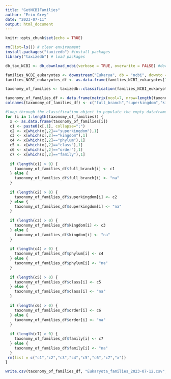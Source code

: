 ---
title: "GetNCBIFamilies"
author: "Erin Grey"
date: "2023-07-11"
output: html_document
---

```{r setup, include=FALSE}
knitr::opts_chunk$set(echo = TRUE)
```

```{r housekeeping, include=FALSE}
rm(list=ls()) # clear environment
install.packages("taxizedb") #install packages 
library("taxizedb") # load packages

```

```{r get_tax_database, include=FALSE}
db_tax_NCBI <- db_download_ncbi(verbose = TRUE, overwrite = FALSE) #download the NCBI taxonomy database

```

```{r get_families, include=FALSE}
families_NCBI_eukaryotes <- downstream("Eukarya", db = "ncbi", downto = "family") #get all family names in Domain Eukarya, note- output is a list
families_NCBI_eukaryotes_df <- as.data.frame(families_NCBI_eukaryotes[1]) #format from list to dataframe

```

```{r get_taxonomies, include=FALSE}
taxonomy_of_families <- taxizedb::classification(families_NCBI_eukaryotes_df[,1], db="ncbi") #get full taxonomies for each family, note - output is a list-like "classification" object that sucks

```

```{r format_output, include=FALSE}
taxonomy_of_families_df <- data.frame(matrix(ncol=7, nrow=length(taxonomy_of_families))) # empty dataframe
colnames(taxonomy_of_families_df) <- c("full_branch","superkingdom","kingdom","phylum","class","order","family") #add column names to the empty dataframe

#loop through the classification object to populate the empty dataframe
for (i in 1:length(taxonomy_of_families)) {
  x <- as.data.frame(taxonomy_of_families[i])
  c1 <- paste0(x[,1], collapse=";")
  c2 <- x[which(x[,2]=="superkingdom"),1]
  c3 <- x[which(x[,2]=="kingdom"),1]
  c4 <- x[which(x[,2]=="phylum"),1]
  c5 <- x[which(x[,2]=="class"),1]
  c6 <- x[which(x[,2]=="order"),1]
  c7 <- x[which(x[,2]=="family"),1]
  
  if (length(c1) > 0) {
    taxonomy_of_families_df$full_branch[i] <- c1
  } else {
    taxonomy_of_families_df$full_branch[i] <- "na"    
  }
  
  if (length(c2) > 0) {
    taxonomy_of_families_df$superkingdom[i] <- c2
  } else {
    taxonomy_of_families_df$superkingdom[i] <- "na"    
  }
  
  if (length(c3) > 0) {
    taxonomy_of_families_df$kingdom[i] <- c3
  } else {
    taxonomy_of_families_df$kingdom[i] <- "na"    
  }
  
  if (length(c4) > 0) {
    taxonomy_of_families_df$phylum[i] <- c4
  } else {
    taxonomy_of_families_df$phylum[i] <- "na"    
  }
  
  if (length(c5) > 0) {
    taxonomy_of_families_df$class[i] <- c5
  } else {
    taxonomy_of_families_df$class[i] <- "na"    
  }
  
  if (length(c6) > 0) {
    taxonomy_of_families_df$order[i] <- c6
  } else {
    taxonomy_of_families_df$order[i] <- "na"    
  }
  
  if (length(c7) > 0) {
    taxonomy_of_families_df$family[i] <- c7
  } else {
    taxonomy_of_families_df$family[i] <- "na"    
  }
 rm(list = c("c1","c2","c3","c4","c5","c6","c7","x"))
}
```

```{r get_taxonomies, include=FALSE}
write.csv(taxonomy_of_families_df, "Eukaryota_families_2023-07-12.csv", row.names = F)

```